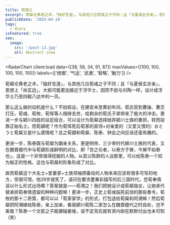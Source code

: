```yaml
---
title: 荀溯之
excerpt: 荀粲论黄老之术，「独好言道」，与其他几位荀彧之子不同；且「与夏侯玄亦亲」，思想上「尚玄远」，大抵可能更加接近于浮华士，因而不妨与刘陶一样，设计成浮华士乃至四聪八达中的一员。
publishDate: '2025-04-19'
tags:
  - diary
isFeatured: true
seo:
  image:
    src: '/post-13.jpg'
    alt: Abstract snow
---
```



<RadarChart client:load data={[38, 58, 34, 91, 87]} maxValues={[100, 100, 100, 100, 100]} labels={['统御', '气运', '武勇', '智略', '魅力']} />

荀粲论黄老之术，「独好言道」，与其他几位荀彧之子不同；且「与夏侯玄亦亲」，思想上「尚玄远」，大抵可能更加接近于浮华士，因而不妨与刘陶一样，设计成浮华士乃至四聪八达中的一员。

那么这么做的动机是什么？不妨假设，在建安末至黄初年间，荀氏受到曹操、曹丕打压，荀彧、荀攸、荀恽等人相继去世，给剩余的荀氏子弟带来了极大的冲击。更进一步与颍川四姓的设定结合，可以设计为荀粲选择抛弃颍川士族的重担，转而投靠正始名士。而荀顗呢？作为荀恽死后荀家的首领+对亲爱的（又爱又恨的）おとうと荀粲又是什么感情呢？总之荀顗和荀粲、陈泰、钟会之间应该还蛮有趣的。

更进一步，陈泰既与荀粲为姻亲关系，更是明帝、三少帝时代颍川士族的代表，又在魏晋嬗代中与荀顗形成鲜明的对比，即「世之论者，以泰方于舅，今舅不如泰也」，这是一个非常值得挖掘的人物。从其父陈群的人设那里，可以给陈泰一个较为板正的性格，这也与荀粲的形象形成了对比。

故而荀粲这个大名士+爱妻家+士族领袖预备役的人物本来应该有很多可写的地方，但很可惜，他29岁就死了，请问在要浓墨重彩描写的后三国时代，您荀奉倩该以什么形式出场嘞？答案就是——荀溯之！我们把她设计成荀粲独女，让她来代替承担荀奉倩遗留的种种问题嘛！更进一步，正史上荀彧临死前烧的那些奏令，荀攸的那十二奇策，都可以以「荀家家学」的形式，打包送给荀粲和阿溯嘛！然后荀粲把阿溯嫁给陈泰，亲上加亲，看我颍川荀陈二家怎么在魏晋嬗代之时自处，岂不美哉？陈泰一个文臣之子能硬碰姜维，说不定背后就有贤内助在默默付出也未可知（笑）
